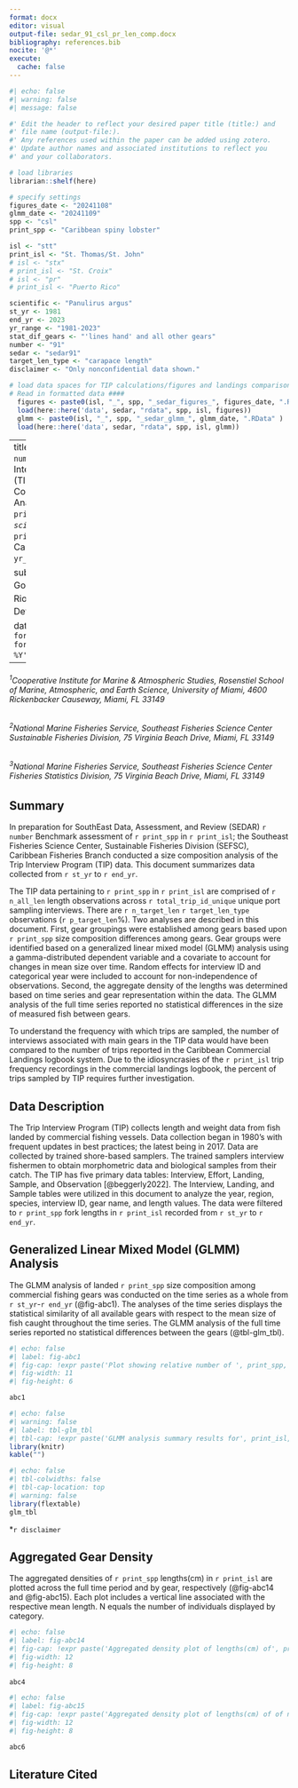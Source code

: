 ```yaml
---
format: docx
editor: visual
output-file: sedar_91_csl_pr_len_comp.docx
bibliography: references.bib
nocite: '@*'
execute:
  cache: false
---
```


```r
#| echo: false
#| warning: false
#| message: false

#' Edit the header to reflect your desired paper title (title:) and 
#' file name (output-file:).
#' Any references used within the paper can be added using zotero. 
#' Update author names and associated institutions to reflect you 
#' and your collaborators.

# load libraries 
librarian::shelf(here)

# specify settings 
figures_date <- "20241108"
glmm_date <- "20241109"
spp <- "csl"
print_spp <- "Caribbean spiny lobster"

isl <- "stt"
print_isl <- "St. Thomas/St. John"
# isl <- "stx"
# print_isl <- "St. Croix"
# isl <- "pr"
# print_isl <- "Puerto Rico"

scientific <- "Panulirus argus"
st_yr <- 1981
end_yr <- 2023
yr_range <- "1981-2023"
stat_dif_gears <- "'lines hand' and all other gears"
number <- "91"
sedar <- "sedar91"
target_len_type <- "carapace length"
disclaimer <- "Only nonconfidential data shown."

# load data spaces for TIP calculations/figures and landings comparison stats
# Read in formatted data ####
  figures <- paste0(isl, "_", spp, "_sedar_figures_", figures_date, ".RData" )
  load(here::here('data', sedar, "rdata", spp, isl, figures))
  glmm <- paste0(isl, "_", spp, "_sedar_glmm_", glmm_date, ".RData" )
  load(here::here('data', sedar, "rdata", spp, isl, glmm))


```

---
title: "SEDAR `r number` Trip Interview Program (TIP) Size Composition Analysis of `r print_spp` (*`r scientific`*) in `r print_isl`, U.S. Caribbean, `r yr_range`." 

subtitle: "Katherine Godwin^1^, Adyan Rios^2^, Kyle Dettloff^3^"

date: "`r format(Sys.Date(), format='%B %d, %Y')`"
---

###### ^1^*Cooperative Institute for Marine & Atmospheric Studies, Rosenstiel School of Marine, Atmospheric, and Earth Science, University of Miami, 4600 Rickenbacker Causeway, Miami, FL 33149*

###### ^2^*National Marine Fisheries Service, Southeast Fisheries Science Center Sustainable Fisheries Division, 75 Virginia Beach Drive, Miami, FL 33149*

###### ^3^*National Marine Fisheries Service, Southeast Fisheries Science Center Fisheries Statistics Division, 75 Virginia Beach Drive, Miami, FL 33149*

\newpage

## Summary

In preparation for SouthEast Data, Assessment, and Review (SEDAR) `r number` Benchmark assessment of `r print_spp` in `r print_isl`; the Southeast Fisheries Science Center, Sustainable Fisheries Division (SEFSC), Caribbean Fisheries Branch conducted a size composition analysis of the Trip Interview Program (TIP) data. This document summarizes data collected from `r st_yr` to `r end_yr`.

The TIP data pertaining to `r print_spp` in `r print_isl` are comprised of `r n_all_len` length observations across `r total_trip_id_unique` unique port sampling interviews. There are `r n_target_len` `r target_len_type` observations (`r p_target_len`%). Two analyses are described in this document. First, gear groupings were established among gears based upon `r print_spp` size composition differences among gears. Gear groups were identified based on a generalized linear mixed model (GLMM) analysis using a gamma-distributed dependent variable and a covariate to account for changes in mean size over time. Random effects for interview ID and categorical year were included to account for non-independence of observations. Second, the aggregate density of the lengths was determined based on time series and gear representation within the data. The GLMM analysis of the full time series reported no statistical differences in the size of measured fish between gears.

<!-- The GLMM analysis of the full time series reported no statistical differences in the size of measured fish between gears. -->

<!-- The GLMM analysis of the full time series reported a statistical difference in the size of measured fish between `r stat_dif_gears`. -->

To understand the frequency with which trips are sampled, the number of interviews associated with main gears in the TIP data would have been compared to the number of trips reported in the Caribbean Commercial Landings logbook system. Due to the idiosyncrasies of the `r print_isl` trip frequency recordings in the commercial landings logbook, the percent of trips sampled by TIP requires further investigation.

\newpage

## Data Description

The Trip Interview Program (TIP) collects length and weight data from fish landed by commercial fishing vessels. Data collection began in 1980's with frequent updates in best practices; the latest being in 2017. Data are collected by trained shore-based samplers. The trained samplers interview fishermen to obtain morphometric data and biological samples from their catch. The TIP has five primary data tables: Interview, Effort, Landing, Sample, and Observation [@beggerly2022]. The Interview, Landing, and Sample tables were utilized in this document to analyze the year, region, species, interview ID, gear name, and length values. The data were filtered to `r print_spp` fork lengths in `r print_isl` recorded from `r st_yr` to `r end_yr`.

## Generalized Linear Mixed Model (GLMM) Analysis

The GLMM analysis of landed `r print_spp` size composition among commercial fishing gears was conducted on the time series as a whole from `r st_yr`-`r end_yr` (@fig-abc1). The analyses of the time series displays the statistical similarity of all available gears with respect to the mean size of fish caught throughout the time series. The GLMM analysis of the full time series reported no statistical differences between the gears (@tbl-glm_tbl).

<!-- The GLMM analysis of the full time series reported no statistical differences between the gears (@tbl-glm_tbl). -->

<!-- The GLMM analysis of the full time series reported a statistical difference between the `r stat_dif_gears` gears (@tbl-glm_tbl). -->

\newpage

```r
#| echo: false
#| label: fig-abc1
#| fig-cap: !expr paste('Plot showing relative number of ', print_spp, 'lengths in', print_isl, 'across time collected. Each point is color specific to the gear it represents. Gears are arranged from most to least abundant.')
#| fig-width: 11
#| fig-height: 6 

abc1

```


\newpage

```r
#| echo: false
#| warning: false
#| label: tbl-glm_tbl
#| tbl-cap: !expr paste('GLMM analysis summary results for', print_isl, 'TIP', print_spp,  'lengths(cm) from', st_yr, 'to', end_yr,'. The column titled “group” indicates the group(s) where mean lengths are not statistically different from other gears with matching group number(s). The "n" column indicates the number of unique lengths recorded for each gear. The "Percentage" column indicates the percent of the total recorded lengths for each gear.')
library(knitr) 
kable("") 

```

```r
#| echo: false
#| tbl-colwidths: false
#| tbl-cap-location: top
#| warning: false
library(flextable)
glm_tbl

```
\*`r disclaimer`

\newpage

## Aggregated Gear Density

The aggregated densities of `r print_spp` lengths(cm) in `r print_isl` are plotted across the full time period and by gear, respectively (@fig-abc14 and @fig-abc15). Each plot includes a vertical line associated with the respective mean length. N equals the number of individuals displayed by category.

```r
#| echo: false
#| label: fig-abc14
#| fig-cap: !expr paste('Aggregated density plot of lengths(cm) of', print_spp, 'in', print_isl, ', all gears combined. Dotted line represents mean length.')
#| fig-width: 12
#| fig-height: 8
  
abc4

```

\newpage

```r
#| echo: false
#| label: fig-abc15
#| fig-cap: !expr paste('Aggregated density plot of lengths(cm) of of nonconfidential gears recorded for', print_spp, 'in', print_isl, ' from', st_yr, 'to ', end_yr, '. Dotted line represents mean length. Mean lengths can be found in @tbl-glm_tbl.')
#| fig-width: 12
#| fig-height: 8

abc6

```

\newpage

## Literature Cited
